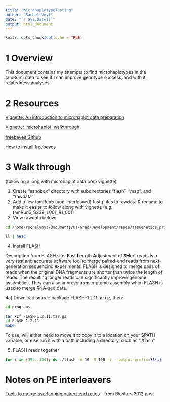 ```yaml
---
title: "microhaplotypeTesting"
author: "Rachel Voyt"
date: "`r Sys.Date()`"
output: html_document
---
```


```r
knitr::opts_chunk$set(echo = TRUE)
```

# 1 Overview

This document contains my attempts to find microhaplotypes in the tamRun5 data to see if I can improve genotype success, and with it, relatedness analyses.

# 2 Resources

[Vignette: An introduction to microhaplot data preparation](https://cran.rstudio.com/web/packages/microhaplot/vignettes/microhaplot-data-prep.html)

[Vignette: 'microhaplot' walkthrough](https://cran.r-project.org/web/packages/microhaplot/vignettes/microhaplot-walkthrough.html)

[freebayes Github](https://github.com/freebayes/freebayes?tab=readme-ov-file)

[How to install freebayes](https://bioinformaticschool.com/installing-freebayes-a-quick-guide/)

# 3 Walk through

(following allong with microhaplot data prep vignette)

1)    Create "sandbox" directory with subdirectories "flash", "map", and "rawdata"
2)    Add a few tamRun5 (non-interleaved) fastq files to rawdata & rename to make it easier to follow along with vignette (e.g., tamRun5_S339_L001_R1_001)
3)    View rawdata below:

```bash
cd /home/rachelvoyt/Documents/UT-Grad/Development/repos/tamGenetics_primatesPeru/sandbox/microhaplot/rawdata

ll | head
```

4)    Install [FLASH](https://ccb.jhu.edu/software/FLASH/)

Description from FLASH site: **F**ast **L**ength **A**djustment of **SH**ort reads is a very fast and accurate software tool to merge paired-end reads from next-generation sequencing experiments. FLASH is designed to merge pairs of reads when the original DNA fragments are shorter than twice the length of reads. The resulting longer reads can significantly improve genome assemblies. They can also improve transcriptome assembly when FLASH is used to merge RNA-seq data.

4a)   Download source package FLASH-1.2.11.tar.gz, then:

```bash
cd programs

tar xzf FLASH-1.2.11.tar.gz
cd FLASH-1.2.11
make
```

To use, will either need to move it to copy it to a location on your $PATH variable, or else run
it with a path including a directory, such as "./flash"

5)    FLASH reads together

```bash
for i in {399..344}; do ./flash -m 10 -M 100 -z --output-prefix=S${i} ../rawdata/tamRun5_S${i}_L001_R1_001.fastq.gz ../rawdata/tamRun5_S${i}_L001_R2_001.fastq.gz; done
```



# Notes on PE interleavers

[Tools to merge overlapping paired-end reads](https://www.biostars.org/p/225683/) - from Biostars 2012 post

